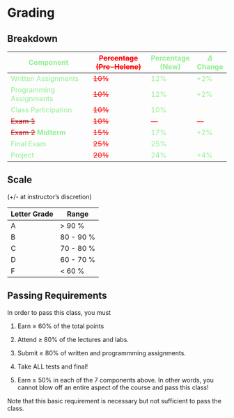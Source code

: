 
# Grading

## Breakdown


| <font color="lightgreen">Component | <font color="red"><s>Percentage<br/>(Pre-Helene)<s> | <font color="lightgreen">Percentage (New)</font> | <font color="lightgreen">$\Delta$ Change |
|---------|------| --- | --- |
| <font color="lightgreen">Written Assignments</font> | <font color="red"><s>10%</s> | <font color="lightgreen">12% | <font color="lightgreen">+2% |
| <font color="lightgreen">Programming Assignments</font> | <font color="red"><s>10%</s> | <font color="lightgreen">12% | <font color="lightgreen">+2% |
| <font color="lightgreen">Class Participation</font>  | <font color="red"><s>10%</s> | <font color="lightgreen">10% | <font color="lightyellow">0% |
| <s><font color="red">Exam 1</font></s> | <font color="red"><s>10%</s> | <font color="red">--- | <font color="red">---  |
| <s><font color="red">Exam 2</font></s> **<font color="lightgreen">Midterm</font>**   | <font color="red"><s>15%</s> | <font color="lightgreen">17% | <font color="lightgreen">+2% |
| <font color="lightgreen">Final Exam</font>   |<font color="red"><s>25%</s> | <font color="lightgreen">25% | <font color="lightyellow">0% |
| <font color="lightgreen">Project</font>  | <font color="red"><s>20%</s> | <font color="lightgreen">24% | <font color="lightgreen">+4% |


## Scale 
(+/- at instructor's discretion)

| Letter Grade | Range |
|---------|------|
| A  | > 90 % |
| B  | 80 - 90 % |
| C  | 70 - 80 % |
| D  | 60 - 70 % |
| F  | < 60 % |

## Passing Requirements

In order to pass this class, you must

1. Earn $\geq$ 60% of the total points

2. Attend $\geq$ 80% of the lectures and labs. 

3. Submit $\geq$ 80% of written and programmming assignments. 

4. Take ALL tests and final! 

5. Earn $\geq$ 50% in each of the 7 components above.  In other words, you cannot blow off an entire aspect of the course and pass this class! 

Note that this basic requirement is necessary but not sufficient to pass the class.
